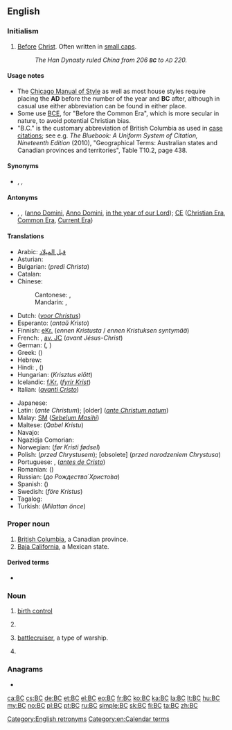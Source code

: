 {{also|bc|b.c.|b/c|B.C.}}
==English==

===Initialism===
{{wikipedia|Before Christ}}
{{en-initialism}}

# [[before|Before]] [[Christ]]. Often written in [[small caps]].
#: ''The Han Dynasty ruled China from 206 '''<small>BC</small>''' to <small>AD</small> 220.''

====Usage notes====
* The [[w:Chicago Manual of Style|Chicago Manual of Style]] as well as most house styles require placing the '''AD''' before the number of the year and '''BC''' after, although in casual use either abbreviation can be found in either place.
* Some use [[BCE]], for "Before the Common Era", which is more secular in nature, to avoid potential Christian bias.
* "B.C." is the customary abbreviation of British Columbia as used in [[case citation]]s; see e.g. ''The Bluebook: A Uniform System of Citation, Nineteenth Edition'' (2010), "Geographical Terms: Australian states and Canadian provinces and territories", Table T10.2, page 438.

====Synonyms====
* {{l|en|b.c.}}, {{l|en|BCE}}, {{l|en|B.C.}}

====Antonyms====
* {{l|en|a.d.}}, {{l|en|AD}}, {{l|en|A.D.}} ([[anno Domini]], [[Anno Domini]], [[in the year of our Lord]]); [[CE]] ([[Christian Era]], [[Common Era]], [[Current Era]])

====Translations====
{{trans-top|before Christ}}
* Arabic: {{t|ar|ق. م.|tr=Qabla Lmilad|alt=ق. م.|sc=Arab}} [[قبل الميلاد]] {{qualifier|formally}}
* Asturian: {{t|ast|edC}}
* Bulgarian: {{t+|bg|пр. Xp.}} (''predi Christa'')
* Catalan: {{t+|ca|aC}}
* Chinese:
*: Cantonese: {{t|yue|公元前|tr=gung1 jyun4 cin4|sc=Hani}}, {{t|yue|主前|tr=zyu2 cin4|sc=Hani}} {{qualifier|Christian}}
*: Mandarin: {{t+|cmn|公元前|tr=gōngyuánqián|sc=Hani}}, {{t|cmn|主前|tr=zhǔqián|sc=Hani}} {{qualifier|Christian}}
* Dutch: {{t+|nl|[[v. Chr.]]}} (''[[voor Christus]]'')
* Esperanto: {{t+|eo|a.K.}} (''antaŭ Kristo'')
* Finnish: [[eKr.]] (''ennen Kristusta'' / ''ennen Kristuksen syntymää'')
* French: {{t+|fr|av. J.-C.}}, [[av. JC]] (''avant Jésus-Christ'')
* German: {{t+|de|v. Chr.}} ({{t|de|''vor Christus''}}, {{t|de|''vor Christo''}})
* Greek: {{t+|el|π.Χ.}} ({{t|el|''προ Χριστού''}}) 
* Hebrew: {{t+|he|לפנה״ס}}
* Hindi: {{t|hi|ई॰पू॰|sc=Deva}}, {{t|hi|ई.पू.|sc=Deva}} ({{t|hi|ईसा पूर्व}})
* Hungarian: {{t+|hu|Kr. e.}} (''Krisztus előtt'')
* Icelandic: [[f.Kr.]] (''[[fyrir Krist]]'')
* Italian: {{t+|it|[[a.C.]]}} (''[[avanti Cristo]]'')
{{trans-mid}}
* Japanese: {{t+|ja|紀元前|tr=きげんぜん, kigenzen}}
* Latin: {{t+|la|a.C.}} (''ante Christum''); [older] {{t+|la|a.Chr.n. / a.C.n.}} (''[[ante Christum natum]]'')
* Malay: [[SM]] (''[[Sebelum Masihi]]'')
* Maltese: {{t+|mt|Q.K.}} (''Qabel Kristu'')
* Navajo: {{t|nv|Doodaatsaahii tʼah bítséedi}}
* Ngazidja Comorian: {{t|zdj|kaɓla wakati rilio nuwo|tr=kabla wakati rilio nuwo}}
* Norwegian: {{t+|no|f.Kr.}} (''før Kristi fødsel'') 
* Polish: {{t+|pl|przed Chr.}} (''przed Chrystusem''); [obsolete] {{t+|pl|p.n.Chr.}} (''przed narodzeniem Chrystusa'')
* Portuguese: {{t+|pt|a.C.}}, {{t+|pt|A.C.}} (''[[antes de Cristo]]'')
* Romanian: {{t+|ro|î.Hr.}} ({{t|ro|''înainte de Hristos''}})
* Russian: {{t+|ru|до Р. Хр.}} (''до Рождества́ Христо́ва'')
* Spanish: {{t+|es|a. de J.C.}} ({{t|es|''antes de Jesucristo''}})
* Swedish: {{t+|sv|f.Kr.}} (''före Kristus'')
* Tagalog: {{t|tl|U.K.}} {{qualifier|Una kay Kristo}}
* Turkish: {{t+|tr|MÖ}} (''Milattan önce'')
{{trans-bottom}}

===Proper noun===
{{en-proper noun}}
# [[British Columbia]], a Canadian province.
# [[Baja California]], a Mexican state.

====Derived terms====
* {{l|en|BCer}}

===Noun===
{{en-noun|~}}
# [[birth control]]
# {{lb|en|chemistry}} {{initialism of|benzalkonium chloride|lang=en}}
# {{lb|en|US|navy}} [[battlecruiser]], a type of warship.
# {{lb|en|computer science}} {{initialism of|backward compatibility|lang=en}}

===Anagrams===
* {{l|en|CB}}

[[Category:English retronyms]]
[[Category:en:Calendar terms]]

[[ca:BC]]
[[cs:BC]]
[[de:BC]]
[[et:BC]]
[[el:BC]]
[[eo:BC]]
[[fr:BC]]
[[ko:BC]]
[[ka:BC]]
[[la:BC]]
[[lt:BC]]
[[hu:BC]]
[[my:BC]]
[[no:BC]]
[[pl:BC]]
[[pt:BC]]
[[ru:BC]]
[[simple:BC]]
[[sk:BC]]
[[fi:BC]]
[[ta:BC]]
[[zh:BC]]